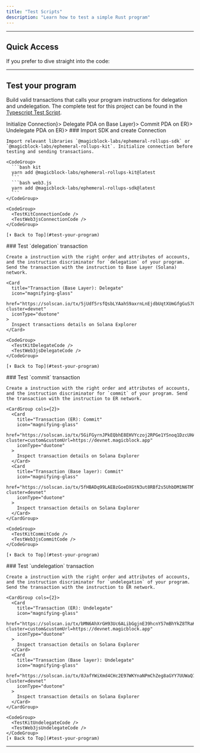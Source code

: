 ```yaml
---
title: "Test Scripts"
description: "Learn how to test a simple Rust program"
---
```




---

## Quick Access

If you prefer to dive straight into the code:

<CardGroup cols={2}>
  <Card
    title="Source Code: Native Rust Counter Program"
    icon="rust"
    href="https://github.com/magicblock-labs/magicblock-engine-examples/tree/main/rust-counter"
    iconType="duotone"
  ></Card>
  <Card
    title="Source Code: Typescript Test Script"
    icon="js"
    href="https://github.com/magicblock-labs/magicblock-engine-examples/blob/main/rust-counter/tests"
    iconType="duotone"
  ></Card>
  <Card
    title="Local Development"
    icon="computer"
    href="/pages/ephemeral-rollups-ers/how-to-guide/local-development"
    iconType="duotone"
  ></Card>
</CardGroup>

---

## Test your program

Build valid transactions that calls your program instructions for delegation and undelegation.
The complete test for this project can be found in the [Typescript Test Script](https://github.com/magicblock-labs/magicblock-engine-examples/blob/main/rust-counter/tests).

<Steps>
  <Step title={<a href="#connection">Initialize Connection</a>}></Step>
  <Step title={<a href="#delegate">Delegate PDA on Base Layer</a>}></Step>
  <Step title={<a href="#commit">Commit PDA on ER</a>}></Step>
  <Step title={<a href="#undelegate">Undelegate PDA on ER</a>}></Step>
</Steps>

<Endpoints />
<Tabs>
  <Tab title="Connection">
    ### Import SDK and create Connection

    Import relevant libraries `@magicblock-labs/ephemeral-rollups-sdk` or `@magicblock-labs/ephemeral-rollups-kit`. Initialize connection before testing and sending transactions.

    <CodeGroup>
      ```bash kit
      yarn add @magicblock-labs/ephemeral-rollups-kit@latest
      ```
      ```bash web3.js
      yarn add @magicblock-labs/ephemeral-rollups-sdk@latest
      ```
    </CodeGroup>

    <CodeGroup>
      <TestKitConnectionCode />
      <TestWeb3jsConnectionCode />
    </CodeGroup>

    [⬆️ Back to Top](#test-your-program)

  </Tab>

  <Tab title="Delegate">
    ### Test `delegation` transaction

    Create a instruction with the right order and attributes of accounts, and the instruction discriminator for `delegation` of your program. Send the transaction with the instruction to Base Layer (Solana) network.

    <Card
      title="Transaction (Base Layer): Delegate"
      icon="magnifying-glass"
      href="https://solscan.io/tx/5jUdf5rsfQsbLYAahS9axrnLnEjdbUqtXUmGfgGuS7QqbYJ4FZHgXTNoT1bxPXp7XQu78r8Ebpp1RT2u9V6qsc1r?cluster=devnet"
      iconType="duotone"
    >
      Inspect transactions details on Solana Explorer
    </Card>

    <CodeGroup>
      <TestKitDelegateCode />
      <TestWeb3jsDelegateCode />
    </CodeGroup>

    [⬆️ Back to Top](#test-your-program)

  </Tab>
    <Tab title="Commit">
    ### Test `commit` transaction

    Create a instruction with the right order and attributes of accounts, and the instruction discriminator for `commit` of your program. Send the transaction with the instruction to ER network.

    <CardGroup cols={2}>
      <Card
        title="Transaction (ER): Commit"
        icon="magnifying-glass"
        href="https://solscan.io/tx/5GiFGyrnJPkEQbhE8EHVYczoj2RPGe1YSnoq1DzcUHAxpyzMUKtxG2Tc7TLkxtcCHr72ftnvmkAVMfecTaf6TCK8?cluster=custom&customUrl=https://devnet.magicblock.app"
        iconType="duotone"
      >
        Inspect transaction details on Solana Explorer
      </Card>
      <Card
        title="Transaction (Base layer): Commit"
        icon="magnifying-glass"
        href="https://solscan.io/tx/5fHBADq99LAEBzGoeDXGtN3ut8RBf2s5UhbDM1N6TMTpvADNeYLz8e8vinNWj1VhLhrR7UxFoW7bo2u6pBR3YRjj?cluster=devnet"
        iconType="duotone"
      >
        Inspect transaction details on Solana Explorer
      </Card>
    </CardGroup>

    <CodeGroup>
      <TestKitCommitCode />
      <TestWeb3jsCommitCode />
    </CodeGroup>

    [⬆️ Back to Top](#test-your-program)

  </Tab>
  <Tab title="Undelegate">
    ### Test `undelegation` transaction

    Create a instruction with the right order and attributes of accounts, and the instruction discriminator for `undelegation` of your program. Send the transaction with the instruction to ER network.

    <CardGroup cols={2}>
      <Card
        title="Transaction (ER): Undelegate"
        icon="magnifying-glass"
        href="https://solscan.io/tx/bMN6AhXrGH93Uc6ALibGgjnE39hcnY57mBhYkZ8TRaKxNRvyFaweaQPBmDxPv81cgR47WTTzzhfziTUEgAT8Y5m?cluster=custom&customUrl=https://devnet.magicblock.app"
        iconType="duotone"
      >
        Inspect transaction details on Solana Explorer
      </Card>
      <Card
        title="Transaction (Base layer): Undelegate"
        icon="magnifying-glass"
        href="https://solscan.io/tx/8JafYWiXmd4CHc2E97WKYnaNPmChZeg8aGYY7UUWaQ7Z54N5WoMcAVivyv2vdn9wKirMkR3y4UcmFPdXYqBtKAa?cluster=devnet"
        iconType="duotone"
      >
        Inspect transaction details on Solana Explorer
      </Card>
    </CardGroup>

    <CodeGroup>
      <TestKitUndelegateCode />
      <TestWeb3jsUndelegateCode />
    </CodeGroup>
    [⬆️ Back to Top](#test-your-program)

  </Tab>
</Tabs>

---
